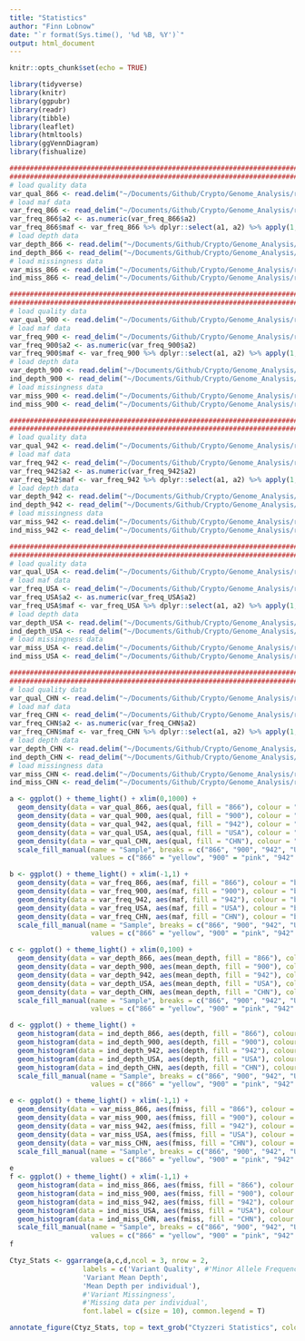```yaml
---
title: "Statistics"
author: "Finn Lobnow"
date: "`r format(Sys.time(), '%d %B, %Y')`"
output: html_document
---
```


```r
knitr::opts_chunk$set(echo = TRUE)
```

```r
library(tidyverse)
library(knitr)
library(ggpubr)
library(readr)
library(tibble)
library(leaflet)
library(htmltools)
library(ggVennDiagram)
library(fishualize)
```

``` r
################################################################################
################################################################################
# load quality data
var_qual_866 <- read.delim("~/Documents/Github/Crypto/Genome_Analysis/results/vcftools/EUR_T_866.vcf.lqual", col.names = c("chr", "pos", "qual"), skip = 1)
# load maf data
var_freq_866 <- read_delim("~/Documents/Github/Crypto/Genome_Analysis/results/vcftools/EUR_T_866.vcf.frq", col_names = c("chr", "pos", "nalleles", "nchr", "a1", "a2"), skip = 1)
var_freq_866$a2 <- as.numeric(var_freq_866$a2)
var_freq_866$maf <- var_freq_866 %>% dplyr::select(a1, a2) %>% apply(1, function(z) min(z))
# load depth data
var_depth_866 <- read.delim("~/Documents/Github/Crypto/Genome_Analysis/results/vcftools/EUR_T_866.vcf.ldepth.mean", col.names = c("chr", "pos", "mean_depth", "var_depth"), skip = 1)
ind_depth_866 <- read_delim("~/Documents/Github/Crypto/Genome_Analysis/results/vcftools/EUR_T_866.vcf.idepth", col_names = c("ind", "nsites", "depth"), skip = 1)
# load missingness data
var_miss_866 <- read.delim("~/Documents/Github/Crypto/Genome_Analysis/results/vcftools/EUR_T_866.vcf.lmiss", col.names = c("chr", "pos", "nchr", "nfiltered", "nmiss", "fmiss"), skip = 1)
ind_miss_866 <- read_delim("~/Documents/Github/Crypto/Genome_Analysis/results/vcftools/EUR_T_866.vcf.imiss", col_names = c("ind", "ndata", "nfiltered", "nmiss", "fmiss"), skip = 1)

################################################################################
################################################################################
# load quality data
var_qual_900 <- read.delim("~/Documents/Github/Crypto/Genome_Analysis/results/vcftools/EUR_T_900.vcf.lqual", col.names = c("chr", "pos", "qual"), skip = 1)
# load maf data
var_freq_900 <- read_delim("~/Documents/Github/Crypto/Genome_Analysis/results/vcftools/EUR_T_900.vcf.frq", col_names = c("chr", "pos", "nalleles", "nchr", "a1", "a2"), skip = 1)
var_freq_900$a2 <- as.numeric(var_freq_900$a2)
var_freq_900$maf <- var_freq_900 %>% dplyr::select(a1, a2) %>% apply(1, function(z) min(z))
# load depth data
var_depth_900 <- read.delim("~/Documents/Github/Crypto/Genome_Analysis/results/vcftools/EUR_T_900.vcf.ldepth.mean", col.names = c("chr", "pos", "mean_depth", "var_depth"), skip = 1)
ind_depth_900 <- read_delim("~/Documents/Github/Crypto/Genome_Analysis/results/vcftools/EUR_T_900.vcf.idepth", col_names = c("ind", "nsites", "depth"), skip = 1)
# load missingness data
var_miss_900 <- read.delim("~/Documents/Github/Crypto/Genome_Analysis/results/vcftools/EUR_T_900.vcf.lmiss", col.names = c("chr", "pos", "nchr", "nfiltered", "nmiss", "fmiss"), skip = 1)
ind_miss_900 <- read_delim("~/Documents/Github/Crypto/Genome_Analysis/results/vcftools/EUR_T_900.vcf.imiss", col_names = c("ind", "ndata", "nfiltered", "nmiss", "fmiss"), skip = 1)

################################################################################
################################################################################
# load quality data
var_qual_942 <- read.delim("~/Documents/Github/Crypto/Genome_Analysis/results/vcftools/EUR_T_942.vcf.lqual", col.names = c("chr", "pos", "qual"), skip = 1)
# load maf data
var_freq_942 <- read_delim("~/Documents/Github/Crypto/Genome_Analysis/results/vcftools/EUR_T_942.vcf.frq", col_names = c("chr", "pos", "nalleles", "nchr", "a1", "a2"), skip = 1)
var_freq_942$a2 <- as.numeric(var_freq_942$a2)
var_freq_942$maf <- var_freq_942 %>% dplyr::select(a1, a2) %>% apply(1, function(z) min(z))
# load depth data
var_depth_942 <- read.delim("~/Documents/Github/Crypto/Genome_Analysis/results/vcftools/EUR_T_942.vcf.ldepth.mean", col.names = c("chr", "pos", "mean_depth", "var_depth"), skip = 1)
ind_depth_942 <- read_delim("~/Documents/Github/Crypto/Genome_Analysis/results/vcftools/EUR_T_942.vcf.idepth", col_names = c("ind", "nsites", "depth"), skip = 1)
# load missingness data
var_miss_942 <- read.delim("~/Documents/Github/Crypto/Genome_Analysis/results/vcftools/EUR_T_942.vcf.lmiss", col.names = c("chr", "pos", "nchr", "nfiltered", "nmiss", "fmiss"), skip = 1)
ind_miss_942 <- read_delim("~/Documents/Github/Crypto/Genome_Analysis/results/vcftools/EUR_T_942.vcf.imiss", col_names = c("ind", "ndata", "nfiltered", "nmiss", "fmiss"), skip = 1)

################################################################################
################################################################################
# load quality data
var_qual_USA <- read.delim("~/Documents/Github/Crypto/Genome_Analysis/results/vcftools/USA_T_GA.vcf.lqual", col.names = c("chr", "pos", "qual"), skip = 1)
# load maf data
var_freq_USA <- read_delim("~/Documents/Github/Crypto/Genome_Analysis/results/vcftools/USA_T_GA.vcf.frq", col_names = c("chr", "pos", "nalleles", "nchr", "a1", "a2"), skip = 1)
var_freq_USA$a2 <- as.numeric(var_freq_USA$a2)
var_freq_USA$maf <- var_freq_USA %>% dplyr::select(a1, a2) %>% apply(1, function(z) min(z))
# load depth data
var_depth_USA <- read.delim("~/Documents/Github/Crypto/Genome_Analysis/results/vcftools/USA_T_GA.vcf.ldepth.mean", col.names = c("chr", "pos", "mean_depth", "var_depth"), skip = 1)
ind_depth_USA <- read_delim("~/Documents/Github/Crypto/Genome_Analysis/results/vcftools/USA_T_GA.vcf.idepth", col_names = c("ind", "nsites", "depth"), skip = 1)
# load missingness data
var_miss_USA <- read.delim("~/Documents/Github/Crypto/Genome_Analysis/results/vcftools/USA_T_GA.vcf.lmiss", col.names = c("chr", "pos", "nchr", "nfiltered", "nmiss", "fmiss"), skip = 1)
ind_miss_USA <- read_delim("~/Documents/Github/Crypto/Genome_Analysis/results/vcftools/USA_T_GA.vcf.imiss", col_names = c("ind", "ndata", "nfiltered", "nmiss", "fmiss"), skip = 1)

################################################################################
################################################################################
# load quality data
var_qual_CHN <- read.delim("~/Documents/Github/Crypto/Genome_Analysis/results/vcftools/CHN_T_GU.vcf.lqual", col.names = c("chr", "pos", "qual"), skip = 1)
# load maf data
var_freq_CHN <- read_delim("~/Documents/Github/Crypto/Genome_Analysis/results/vcftools/CHN_T_GU.vcf.frq", col_names = c("chr", "pos", "nalleles", "nchr", "a1", "a2"), skip = 1)
var_freq_CHN$a2 <- as.numeric(var_freq_CHN$a2)
var_freq_CHN$maf <- var_freq_CHN %>% dplyr::select(a1, a2) %>% apply(1, function(z) min(z))
# load depth data
var_depth_CHN <- read.delim("~/Documents/Github/Crypto/Genome_Analysis/results/vcftools/CHN_T_GU.vcf.ldepth.mean", col.names = c("chr", "pos", "mean_depth", "var_depth"), skip = 1)
ind_depth_CHN <- read_delim("~/Documents/Github/Crypto/Genome_Analysis/results/vcftools/CHN_T_GU.vcf.idepth", col_names = c("ind", "nsites", "depth"), skip = 1)
# load missingness data
var_miss_CHN <- read.delim("~/Documents/Github/Crypto/Genome_Analysis/results/vcftools/CHN_T_GU.vcf.lmiss", col.names = c("chr", "pos", "nchr", "nfiltered", "nmiss", "fmiss"), skip = 1)
ind_miss_CHN <- read_delim("~/Documents/Github/Crypto/Genome_Analysis/results/vcftools/CHN_T_GU.vcf.imiss", col_names = c("ind", "ndata", "nfiltered", "nmiss", "fmiss"), skip = 1)

a <- ggplot() + theme_light() + xlim(0,1000) +
  geom_density(data = var_qual_866, aes(qual, fill = "866"), colour = "black", alpha = 0.5) + 
  geom_density(data = var_qual_900, aes(qual, fill = "900"), colour = "black", alpha = 0.5) +
  geom_density(data = var_qual_942, aes(qual, fill = "942"), colour = "black", alpha = 0.5) +
  geom_density(data = var_qual_USA, aes(qual, fill = "USA"), colour = "black", alpha = 0.5) +
  geom_density(data = var_qual_CHN, aes(qual, fill = "CHN"), colour = "black", alpha = 0.5) +
  scale_fill_manual(name = "Sample", breaks = c("866", "900", "942", "USA", "CHN"),
                    values = c("866" = "yellow", "900" = "pink", "942" = "red", "USA" = "purple", "CHN" = "blue"))

b <- ggplot() + theme_light() + xlim(-1,1) +
  geom_density(data = var_freq_866, aes(maf, fill = "866"), colour = "black", alpha = 0.5) + 
  geom_density(data = var_freq_900, aes(maf, fill = "900"), colour = "black", alpha = 0.5) +
  geom_density(data = var_freq_942, aes(maf, fill = "942"), colour = "black", alpha = 0.5) +
  geom_density(data = var_freq_USA, aes(maf, fill = "USA"), colour = "black", alpha = 0.5) +
  geom_density(data = var_freq_CHN, aes(maf, fill = "CHN"), colour = "black", alpha = 0.5) +
  scale_fill_manual(name = "Sample", breaks = c("866", "900", "942", "USA", "CHN"),
                    values = c("866" = "yellow", "900" = "pink", "942" = "red", "USA" = "purple", "CHN" = "blue"))

c <- ggplot() + theme_light() + xlim(0,100) +
  geom_density(data = var_depth_866, aes(mean_depth, fill = "866"), colour = "black", alpha = 0.3) + 
  geom_density(data = var_depth_900, aes(mean_depth, fill = "900"), colour = "black", alpha = 0.3) +
  geom_density(data = var_depth_942, aes(mean_depth, fill = "942"), colour = "black", alpha = 0.3) +
  geom_density(data = var_depth_USA, aes(mean_depth, fill = "USA"), colour = "black", alpha = 0.3) +
  geom_density(data = var_depth_CHN, aes(mean_depth, fill = "CHN"), colour = "black", alpha = 0.3) +
  scale_fill_manual(name = "Sample", breaks = c("866", "900", "942", "USA", "CHN"),
                    values = c("866" = "yellow", "900" = "pink", "942" = "red", "USA" = "purple", "CHN" = "blue"))

d <- ggplot() + theme_light() +
  geom_histogram(data = ind_depth_866, aes(depth, fill = "866"), colour = "black", alpha = 1) + 
  geom_histogram(data = ind_depth_900, aes(depth, fill = "900"), colour = "black", alpha = 1) +
  geom_histogram(data = ind_depth_942, aes(depth, fill = "942"), colour = "black", alpha = 1) +
  geom_histogram(data = ind_depth_USA, aes(depth, fill = "USA"), colour = "black", alpha = 1) +
  geom_histogram(data = ind_depth_CHN, aes(depth, fill = "CHN"), colour = "black", alpha = 1) +
  scale_fill_manual(name = "Sample", breaks = c("866", "900", "942", "USA", "CHN"),
                    values = c("866" = "yellow", "900" = "pink", "942" = "red", "USA" = "purple", "CHN" = "blue"))

e <- ggplot() + theme_light() + xlim(-1,1) +
  geom_density(data = var_miss_866, aes(fmiss, fill = "866"), colour = "black", alpha = 1) + 
  geom_density(data = var_miss_900, aes(fmiss, fill = "900"), colour = "black", alpha = 1) +
  geom_density(data = var_miss_942, aes(fmiss, fill = "942"), colour = "black", alpha = 1) +
  geom_density(data = var_miss_USA, aes(fmiss, fill = "USA"), colour = "black", alpha = 1) +
  geom_density(data = var_miss_CHN, aes(fmiss, fill = "CHN"), colour = "black", alpha = 1) +
  scale_fill_manual(name = "Sample", breaks = c("866", "900", "942", "USA", "CHN"),
                    values = c("866" = "yellow", "900" = "pink", "942" = "red", "USA" = "purple", "CHN" = "blue"))
e
f <- ggplot() + theme_light() + xlim(-1,1) +
  geom_histogram(data = ind_miss_866, aes(fmiss, fill = "866"), colour = "black", alpha = 0.3) + 
  geom_histogram(data = ind_miss_900, aes(fmiss, fill = "900"), colour = "black", alpha = 0.3) +
  geom_histogram(data = ind_miss_942, aes(fmiss, fill = "942"), colour = "black", alpha = 0.3) +
  geom_histogram(data = ind_miss_USA, aes(fmiss, fill = "USA"), colour = "black", alpha = 0.3) +
  geom_histogram(data = ind_miss_CHN, aes(fmiss, fill = "CHN"), colour = "black", alpha = 0.3) +
  scale_fill_manual(name = "Sample", breaks = c("866", "900", "942", "USA", "CHN"),
                    values = c("866" = "yellow", "900" = "pink", "942" = "red", "USA" = "purple", "CHN" = "blue"))
f

Ctyz_Stats <- ggarrange(a,c,d,ncol = 3, nrow = 2, 
                  labels = c('Variant Quality', #'Minor Allele Frequency', 
                  'Variant Mean Depth',
                  'Mean Depth per individual'), 
                  #'Variant Missingness', 
                  #'Missing data per individual',
                  font.label = c(size = 10), common.legend = T) 

annotate_figure(Ctyz_Stats, top = text_grob("Ctyzzeri Statistics", color = "black", face = "bold", size = 14))

```
